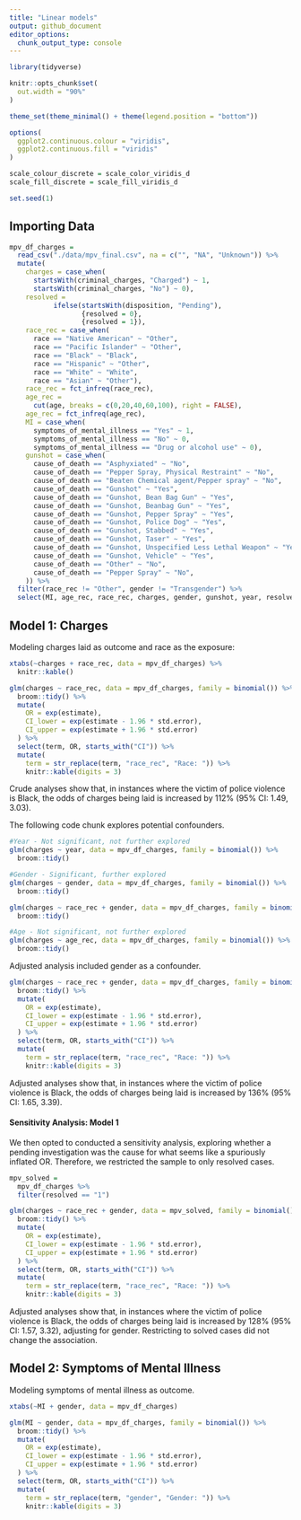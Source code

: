 ```yaml
---
title: "Linear models"
output: github_document
editor_options: 
  chunk_output_type: console
---
```


```r
library(tidyverse)

knitr::opts_chunk$set(
  out.width = "90%"
)

theme_set(theme_minimal() + theme(legend.position = "bottom"))

options(
  ggplot2.continuous.colour = "viridis",
  ggplot2.continuous.fill = "viridis"
)

scale_colour_discrete = scale_color_viridis_d
scale_fill_discrete = scale_fill_viridis_d

set.seed(1)
```

## Importing Data

```r
mpv_df_charges =
  read_csv("./data/mpv_final.csv", na = c("", "NA", "Unknown")) %>% 
  mutate(
    charges = case_when(
      startsWith(criminal_charges, "Charged") ~ 1,
      startsWith(criminal_charges, "No") ~ 0),
    resolved = 
           ifelse(startsWith(disposition, "Pending"), 
                  {resolved = 0}, 
                  {resolved = 1}),
    race_rec = case_when(
      race == "Native American" ~ "Other",
      race == "Pacific Islander" ~ "Other",
      race == "Black" ~ "Black",
      race == "Hispanic" ~ "Other",
      race == "White" ~ "White",
      race == "Asian" ~ "Other"),
    race_rec = fct_infreq(race_rec),
    age_rec = 
      cut(age, breaks = c(0,20,40,60,100), right = FALSE),
    age_rec = fct_infreq(age_rec),
    MI = case_when(
      symptoms_of_mental_illness == "Yes" ~ 1,
      symptoms_of_mental_illness == "No" ~ 0,
      symptoms_of_mental_illness == "Drug or alcohol use" ~ 0),
    gunshot = case_when(
      cause_of_death == "Asphyxiated" ~ "No",
      cause_of_death == "Pepper Spray, Physical Restraint" ~ "No",
      cause_of_death == "Beaten Chemical agent/Pepper spray" ~ "No",
      cause_of_death == "Gunshot" ~ "Yes",
      cause_of_death == "Gunshot, Bean Bag Gun" ~ "Yes",
      cause_of_death == "Gunshot, Beanbag Gun" ~ "Yes",
      cause_of_death == "Gunshot, Pepper Spray" ~ "Yes",
      cause_of_death == "Gunshot, Police Dog" ~ "Yes",
      cause_of_death == "Gunshot, Stabbed" ~ "Yes",
      cause_of_death == "Gunshot, Taser" ~ "Yes",
      cause_of_death == "Gunshot, Unspecified Less Lethal Weapon" ~ "Yes",
      cause_of_death == "Gunshot, Vehicle" ~ "Yes",
      cause_of_death == "Other" ~ "No",
      cause_of_death == "Pepper Spray" ~ "No",
    )) %>% 
  filter(race_rec != "Other", gender != "Transgender") %>% 
  select(MI, age_rec, race_rec, charges, gender, gunshot, year, resolved)
```

## Model 1: Charges

Modeling charges laid as outcome and race as the exposure:

```r
xtabs(~charges + race_rec, data = mpv_df_charges) %>% 
  knitr::kable()

glm(charges ~ race_rec, data = mpv_df_charges, family = binomial()) %>% 
  broom::tidy() %>% 
  mutate(
    OR = exp(estimate),
    CI_lower = exp(estimate - 1.96 * std.error),
    CI_upper = exp(estimate + 1.96 * std.error)
  ) %>% 
  select(term, OR, starts_with("CI")) %>% 
  mutate(
    term = str_replace(term, "race_rec", "Race: ")) %>% 
    knitr::kable(digits = 3)
```

Crude analyses show that, in instances where the victim of police violence is Black, the odds of charges being laid is increased by 112% (95% CI: 1.49, 3.03). 

The following code chunk explores potential confounders.

```r
#Year - Not significant, not further explored
glm(charges ~ year, data = mpv_df_charges, family = binomial()) %>% 
  broom::tidy()

#Gender - Significant, further explored
glm(charges ~ gender, data = mpv_df_charges, family = binomial()) %>% 
  broom::tidy()

glm(charges ~ race_rec + gender, data = mpv_df_charges, family = binomial()) %>% 
  broom::tidy()

#Age - Not significant, not further explored
glm(charges ~ age_rec, data = mpv_df_charges, family = binomial()) %>% 
  broom::tidy()
```

Adjusted analysis included gender as a confounder.

```r
glm(charges ~ race_rec + gender, data = mpv_df_charges, family = binomial()) %>% 
  broom::tidy() %>% 
  mutate(
    OR = exp(estimate),
    CI_lower = exp(estimate - 1.96 * std.error),
    CI_upper = exp(estimate + 1.96 * std.error)
  ) %>% 
  select(term, OR, starts_with("CI")) %>% 
  mutate(
    term = str_replace(term, "race_rec", "Race: ")) %>% 
    knitr::kable(digits = 3)
```

Adjusted analyses show that, in instances where the victim of police violence is Black, the odds of charges being laid is increased by 136% (95% CI: 1.65, 3.39).

#### Sensitivity Analysis: Model 1

We then opted to conducted a sensitivity analysis, exploring whether a pending investigation was the cause for what seems like a spuriously inflated OR. Therefore, we restricted the sample to only resolved cases.

```r
mpv_solved = 
  mpv_df_charges %>% 
  filter(resolved == "1")

glm(charges ~ race_rec + gender, data = mpv_solved, family = binomial()) %>% 
  broom::tidy() %>% 
  mutate(
    OR = exp(estimate),
    CI_lower = exp(estimate - 1.96 * std.error),
    CI_upper = exp(estimate + 1.96 * std.error)
  ) %>% 
  select(term, OR, starts_with("CI")) %>% 
  mutate(
    term = str_replace(term, "race_rec", "Race: ")) %>% 
    knitr::kable(digits = 3)
```

Adjusted analyses show that, in instances where the victim of police violence is Black, the odds of charges being laid is increased by 128% (95% CI: 1.57, 3.32), adjusting for gender. Restricting to solved cases did not change the association.

## Model 2: Symptoms of Mental Illness

Modeling symptoms of mental illness as outcome.

```r
xtabs(~MI + gender, data = mpv_df_charges)

glm(MI ~ gender, data = mpv_df_charges, family = binomial()) %>% 
  broom::tidy() %>% 
  mutate(
    OR = exp(estimate),
    CI_lower = exp(estimate - 1.96 * std.error),
    CI_upper = exp(estimate + 1.96 * std.error)
  ) %>% 
  select(term, OR, starts_with("CI")) %>% 
  mutate(
    term = str_replace(term, "gender", "Gender: ")) %>% 
    knitr::kable(digits = 3)
```
